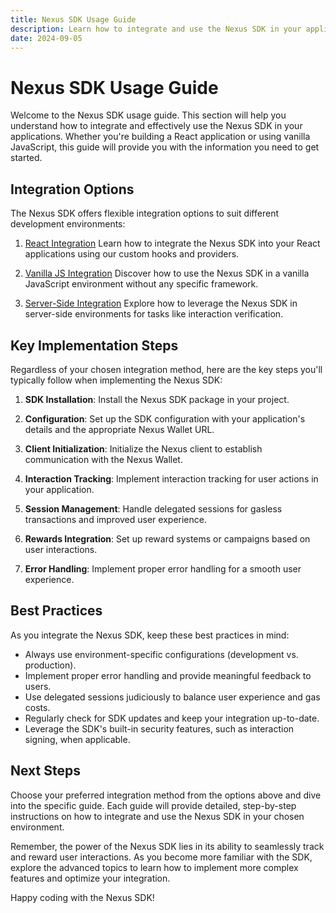 ```yaml
---
title: Nexus SDK Usage Guide
description: Learn how to integrate and use the Nexus SDK in your applications
date: 2024-09-05
---
```


# Nexus SDK Usage Guide

Welcome to the Nexus SDK usage guide. This section will help you understand how to integrate and effectively use the Nexus SDK in your applications. Whether you're building a React application or using vanilla JavaScript, this guide will provide you with the information you need to get started.

## Integration Options

The Nexus SDK offers flexible integration options to suit different development environments:

1. [React Integration](/nexus-sdk/integration-guide/react)
   Learn how to integrate the Nexus SDK into your React applications using our custom hooks and providers.

2. [Vanilla JS Integration](/nexus-sdk/integration-guide/vanilla-js)
   Discover how to use the Nexus SDK in a vanilla JavaScript environment without any specific framework.

3. [Server-Side Integration](/nexus-sdk/integration-guide/server)
   Explore how to leverage the Nexus SDK in server-side environments for tasks like interaction verification.

## Key Implementation Steps

Regardless of your chosen integration method, here are the key steps you'll typically follow when implementing the Nexus SDK:

1. **SDK Installation**: Install the Nexus SDK package in your project.

2. **Configuration**: Set up the SDK configuration with your application's details and the appropriate Nexus Wallet URL.

3. **Client Initialization**: Initialize the Nexus client to establish communication with the Nexus Wallet.

4. **Interaction Tracking**: Implement interaction tracking for user actions in your application.

5. **Session Management**: Handle delegated sessions for gasless transactions and improved user experience.

6. **Rewards Integration**: Set up reward systems or campaigns based on user interactions.

7. **Error Handling**: Implement proper error handling for a smooth user experience.

## Best Practices

As you integrate the Nexus SDK, keep these best practices in mind:

- Always use environment-specific configurations (development vs. production).
- Implement proper error handling and provide meaningful feedback to users.
- Use delegated sessions judiciously to balance user experience and gas costs.
- Regularly check for SDK updates and keep your integration up-to-date.
- Leverage the SDK's built-in security features, such as interaction signing, when applicable.

## Next Steps

Choose your preferred integration method from the options above and dive into the specific guide. Each guide will provide detailed, step-by-step instructions on how to integrate and use the Nexus SDK in your chosen environment.

Remember, the power of the Nexus SDK lies in its ability to seamlessly track and reward user interactions. As you become more familiar with the SDK, explore the advanced topics to learn how to implement more complex features and optimize your integration.

Happy coding with the Nexus SDK!

